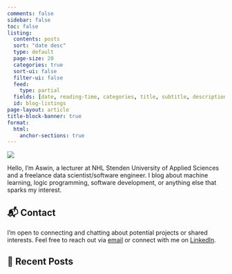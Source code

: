 ```yaml
---
comments: false
sidebar: false
toc: false
listing:
  contents: posts
  sort: "date desc"
  type: default
  page-size: 20
  categories: true
  sort-ui: false
  filter-ui: false
  feed:
    type: partial
  fields: [date, reading-time, categories, title, subtitle, description]
  id: blog-listings
page-layout: article
title-block-banner: true
format:
  html:
    anchor-sections: true
---
```


::: {layout="[21,79]" .profile-container}

![](profile.jpg){.profile-pic}

Hello, I’m Aswin, a lecturer at NHL Stenden University of Applied Sciences and a freelance data scientist/software engineer. I blog about machine learning, logic programming, software development, or anything else that sparks my interest.

:::

## 📬 Contact

I’m open to connecting and chatting about potential projects or shared interests. Feel free to reach out via [email](mailto: reachme@aswinvanwoudenberg.com) or connect with me on [LinkedIn](https://www.linkedin.com/in/afvanwoudenberg/).

## 📮 Recent Posts

::: {#blog-listings}
:::
